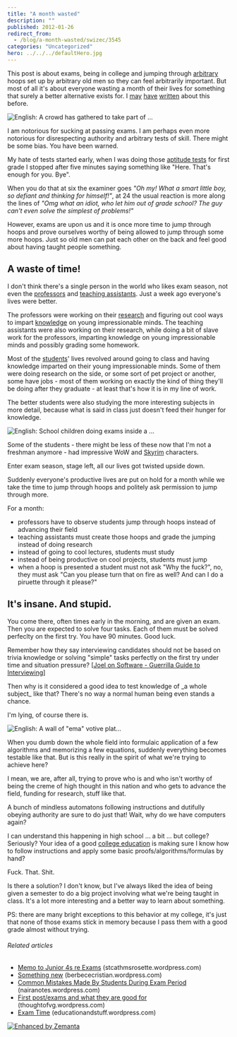 ```yaml
---
title: "A month wasted"
description: ""
published: 2012-01-26
redirect_from:
  - /blog/a-month-wasted/swizec/3545
categories: "Uncategorized"
hero: ../../../defaultHero.jpg
---
```


This post is about exams, being in college and jumping through [arbitrary](http://en.wikipedia.org/wiki/Arbitrariness "Arbitrariness") hoops set up by arbitrary old men so they can feel arbitrarily important. But most of all it's about everyone wasting a month of their lives for something that surely a better alternative exists for. I [may](https://swizec.com/blog/i-suck-at-formal-education-or-does-education-suck/ "I suck at [formal] education or does education suck?") [have](https://swizec.com/blog/a-longboard-and-a-school-system/ "A longboard and a school system") [written](https://swizec.com/blog/doing-a-startup-taught-me-the-value-of-staying-in-school/ "Doing a startup taught me the value of staying in school") about this before.

![English: A crowd has gathered to take part of ...](https://swizec.com/wp-content/uploads/2012/01/300px-University_of_Tokyo_Admittance_Celebrations_2011-03-10.jpg "English: A crowd has gathered to take part of ...")

I am notorious for sucking at passing exams. I am perhaps even more notorious for disrespecting authority and arbitrary tests of skill. There might be some bias. You have been warned.

My hate of tests started early, when I was doing those [aptitude tests](http://en.wikipedia.org/wiki/Test_%28assessment%29 "Test (assessment)") for first grade I stopped after five minutes saying something like "Here. That's enough for you. Bye".

When you do that at six the examiner goes _"Oh my! What a smart little boy, so defiant and thinking for himself!"_, at 24 the usual reaction is more along the lines of _"Omg what an idiot, who let him out of grade school? The guy can't even solve the simplest of problems!"_

However, exams are upon us and it is once more time to jump through hoops and prove ourselves worthy of being allowed to jump through some more hoops. Just so old men can pat each other on the back and feel good about having taught people something.

## A waste of time!

I don't think there's a single person in the world who likes exam season, not even the [professors](http://en.wikipedia.org/wiki/Professor "Professor") and [teaching assistants](http://en.wikipedia.org/wiki/Teaching_assistant "Teaching assistant"). Just a week ago everyone's lives were better.

The professors were working on their [research](http://en.wikipedia.org/wiki/Research "Research") and figuring out cool ways to impart [knowledge](http://en.wikipedia.org/wiki/Knowledge "Knowledge") on young impressionable minds. The teaching assistants were also working on their research, while doing a bit of slave work for the professors, imparting knowledge on young impressionable minds and possibly grading some homework.

Most of the [students](http://en.wikipedia.org/wiki/Student "Student")' lives revolved around going to class and having knowledge imparted on their young impressionable minds. Some of them were doing research on the side, or some sort of pet project or another, some have jobs - most of them working on exactly the kind of thing they'll be doing after they graduate - at least that's how it is in my line of work.

The better students were also studying the more interesting subjects in more detail, because what is said in class just doesn't feed their hunger for knowledge.

![English: School children doing exams inside a ...](https://swizec.com/wp-content/uploads/2012/01/300px-StateLibQld_1_1003481.jpg "English: School children doing exams inside a ...")

Some of the students - there might be less of these now that I'm not a freshman anymore - had impressive WoW and [Skyrim](http://www.elderscrolls.com/ "The Elder Scrolls V: Skyrim") characters.

Enter exam season, stage left, all our lives got twisted upside down.

Suddenly everyone's productive lives are put on hold for a month while we take the time to jump through hoops and politely ask permission to jump through more.

For a month:

- professors have to observe students jump through hoops instead of advancing their field
- teaching assistants must create those hoops and grade the jumping instead of doing research
- instead of going to cool lectures, students must study
- instead of being productive on cool projects, students must jump
- when a hoop is presented a student must not ask "Why the fuck?", no, they must ask "Can you please turn that on fire as well? And can I do a piruette through it please?"

## It's insane. And stupid.

You come there, often times early in the morning, and are given an exam. Then you are expected to solve four tasks. Each of them must be solved perfeclty on the first try. You have 90 minutes. Good luck.

Remember how they say interviewing candidates should not be based on trivia knowledge or solving "simple" tasks perfectly on the first try under time and situation pressure? \[[Joel on Software - Guerrilla Guide to Interviewing](http://www.joelonsoftware.com/articles/fog0000000073.html)]

Then why is it considered a good idea to test knowledge of \_a whole subject\_ like that? There's no way a normal human being even stands a chance.

I'm lying, of course there is.

![English: A wall of "ema" votive plat...](https://swizec.com/wp-content/uploads/2012/01/300px-Yushima_tenmangu_ema1.jpg 'English: A wall of "ema" votive plat...')

When you dumb down the whole field into formulaic application of a few algorithms and memorizing a few equations, suddenly everything becomes testable like that. But is this really in the spirit of what we're trying to achieve here?

I mean, we are, after all, trying to prove who is and who isn't worthy of being the creme of high thought in this nation and who gets to advance the field, funding for research, stuff like that.

A bunch of mindless automatons following instructions and dutifully obeying authority are sure to do just that! Wait, why do we have computers again?

I can understand this happening in high school ... a bit ... but college? Seriously? Your idea of a good [college education](http://en.wikipedia.org/wiki/Higher_education "Higher education") is making sure I know how to follow instructions and apply some basic proofs/algorithms/formulas by hand?

Fuck. That. Shit.

Is there a solution? I don't know, but I've always liked the idea of being given a semester to do a big project involving what we're being taught in class. It's a lot more interesting and a better way to learn about something.

PS: there are many bright exceptions to this behavior at my college, it's just that none of those exams stick in memory because I pass them with a good grade almost without trying.

###### Related articles

- [Memo to Junior 4s re Exams](http://stcathmsrosette.wordpress.com/2012/01/25/memo-to-junior-4s-re-exams/) (stcathmsrosette.wordpress.com)
- [Something new](http://berbececristian.wordpress.com/2012/01/24/something-new/) (berbececristian.wordpress.com)
- [Common Mistakes Made By Students During Exam Period](https://nairanotes.wordpress.com/2011/11/22/common-mistakes-made-by-students-during-exam-period/) (nairanotes.wordpress.com)
- [First post/exams and what they are good for](http://thoughtofvg.wordpress.com/2012/01/17/first-postexams-and-what-they-are-good-for/) (thoughtofvg.wordpress.com)
- [Exam Time](http://educationandstuff.wordpress.com/2012/01/25/exam-time/) (educationandstuff.wordpress.com)

[![Enhanced by Zemanta](https://img.zemanta.com/zemified_e.png?x-id=3a3735c0-5800-4a6a-a537-73ae48b3f53b)](http://www.zemanta.com/ "Enhanced by Zemanta")
